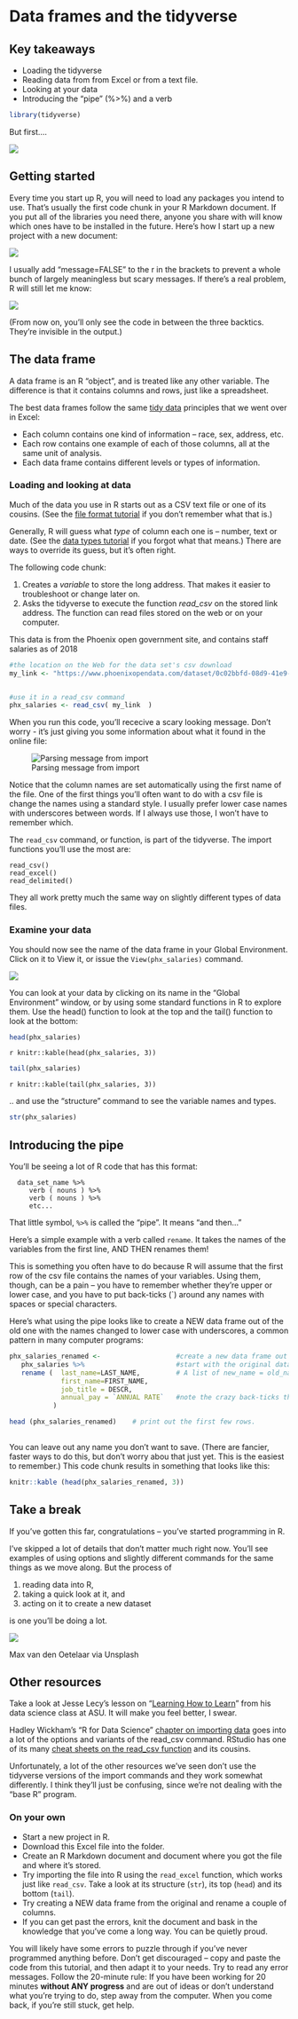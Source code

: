 # Data frames and the tidyverse

## Key takeaways

* Loading the tidyverse 
* Reading data from from Excel or from a text file.
* Looking at your data
* Introducing the "pipe" (%>%) and a verb


```r

library(tidyverse)

```

But first....

![](images/22-take-a-break.jpg)

## Getting started

Every time you start up R, you will need to load any packages you intend to use. That's usually the first code chunk in your R Markdown document. If you put all of the libraries you need there, anyone you share with will know which ones have to be installed in the future. Here's how I start up a new project with a new document: 

![](images/22-load-library.gif)


I usually add "message=FALSE" to the r in the brackets to prevent a whole bunch of largely meaningless but scary messages. If there's a real problem, R will still let me know: 

![](images/21-tidyverse-messageoff.png)

(From now on, you'll only see the code in between the three backtics. They're invisible in the output.)


## The data frame

A data frame is an R "object", and is treated like any other variable. The difference is that it contains columns and rows, just like a spreadsheet. 

The best data frames follow the same [tidy data](https://cronkitedata.github.io/cronkite-docs/excel/xlguides/xl-tidydata.html) principles that we went over in Excel: 

* Each column contains one kind of information -- race, sex, address, etc.
* Each row contains one example of each of those columns, all at the same unit of analysis.
* Each data frame contains different levels or types of information.


### Loading and looking at data

Much of the data you use in R starts out as a CSV text file or one of its cousins. (See the [file format tutorial](https://cronkitedata.github.io/cronkite-docs/general/05-file-formats.html) if you don't remember what that is.) 

Generally, R will guess what *type* of column each one is -- number, text or date. (See the [data types tutorial](https://cronkitedata.github.io/cronkite-docs/excel/xl-tidy-data) if you forgot what that means.) There are ways to override its guess, but it's often right. 

The following code chunk: 

1. Creates a *variable* to store the long address. That makes it easier to troubleshoot or change later on.  
2. Asks the tidyverse to execute the function *read_csv* on the stored link address. The function can read files stored on the web or on your computer. 

This data is from the Phoenix open government site, and contains staff salaries as of 2018

```r

#the location on the Web for the data set's csv download
my_link <- "https://www.phoenixopendata.com/dataset/0c02bbfd-08d9-41e9-a00c-97848a9f7350/resource/3a5c2950-88e3-4cb4-b436-c78d2a266c75/download/open-data-staff-salaries-as-of-12-31-2018.csv"


#use it in a read_csv command
phx_salaries <- read_csv( my_link  )


```

When you run this code, you'll rececive a scary looking message. Don't worry - it's just giving you some information about what it found in the online file:

![Parsing message from import](images/21-rdataframe-parse-message.png)

Notice that the column names are set automatically using the first name of the file. One of the first things you'll often want to do with a csv file is change the names using a standard style. I usually prefer lower case names with underscores between words. If I always use those, I won't have to remember which. 

The `read_csv` command, or function, is part of the tidyverse. The import functions you'll use the most are: 

    read_csv()
    read_excel()
    read_delimited()

They all work pretty much the same way on slightly different types of data files.

### Examine your data

You should now see the name of the data frame in your Global Environment. Click on it to View it, or issue the `View(phx_salaries)` command.

![](images/23-view-salaries.jpg)


You can look at your data by clicking on its name in the "Global Environment" window, or by using some standard functions in R to explore them. Use the head() function to look at the top and the tail() function to look at the bottom: 

```r
head(phx_salaries)

```

`r knitr::kable(head(phx_salaries, 3))`

```r
tail(phx_salaries)

```

`r knitr::kable(tail(phx_salaries, 3))`

.. and use the "structure" command to see the variable names and types.

```r
str(phx_salaries)

```

## Introducing the pipe

You'll be seeing a lot of R code that has this format: 

      data_set_name %>%
         verb ( nouns ) %>%
         verb ( nouns ) %>%
         etc...

That little symbol, `%>%` is called the "pipe". It means "and then..."

Here's a simple example with a verb called `rename`.  It takes the names of the variables from the first line, AND THEN renames them! 

This is something you often have to do because R will assume that the first row of the csv file contains the names of your variables. Using them, though, can be a pain -- you have to remember whether they're upper or lower case, and you have to put back-ticks (\`) around any names with spaces or special characters.  

Here's what using the pipe looks like to create a NEW data frame out of the old one with the names changed to lower case with underscores, a common pattern in many computer programs:


```r

phx_salaries_renamed <-                   #create a new data frame out of the next set of commands
   phx_salaries %>%                       #start with the original data frame name, AND THEN
   rename (  last_name=LAST_NAME,         # A list of new_name = old_name pairs, separated by commas
             first_name=FIRST_NAME,
             job_title = DESCR,
             annual_pay = `ANNUAL RATE`   #note the crazy back-ticks that you have to type for two-word names
           )                         

head (phx_salaries_renamed)    # print out the first few rows.
 
```

You can leave out any name you don't want to save. (There are fancier, faster ways to do this, but don't worry abou that just yet. This is the easiest to remember.) This code chunk results in something that looks like this: 


```r


knitr::kable (head(phx_salaries_renamed, 3))

```

## Take a break
If you've gotten this far, congratulations -- you've started programming in R. 

I've skipped a lot of details that don't matter much right now. You'll see examples of using options and slightly different commands for the same things as we move along. But the process  of 

1) reading data into R, 
2) taking a quick look at it, and 
3) acting on it to create a new dataset 

is one you'll be doing a lot.

![](images/and-breathe.jpg)

::: { .credit-line}
Max van den Oetelaar via Unsplash
:::

## Other resources

Take a look at Jesse Lecy's lesson on "[Learning How to Learn](http://ds4ps.org/dp4ss-textbook/ch-032-learning_r.html)" from his data science class at ASU. It will make you feel better, I swear. 

Hadley Wickham's "R for Data Science" [chapter on importing data](https://r4ds.had.co.nz/data-import.html) goes into a lot of the options and variants of the read_csv command. RStudio has one of its many [cheat sheets on the read_csv function](https://resources.rstudio.com/rstudio-cheatsheets/data-import-cheat-sheet) and its cousins. 

Unfortunately, a lot of the other resources we've seen don't use the tidyverse versions of the import commands and they work somewhat differently. I think they'll just be confusing, since we're not dealing with the "base R" program. 

### On your own

* Start a new project in R. 
* Download this Excel file into the folder. 
* Create an R Markdown document and document where you got the file and where it's stored. 
* Try importing the file into R using the `read_excel` function, which works just like `read_csv`. Take a look at its structure (`str`), its top (`head`) and its bottom (`tail`). 
* Try creating a NEW data frame from the original and rename a couple of columns.
* If you can get past the errors, knit the document and bask in the knowledge that you've come a long way. You can be quietly proud.

You will likely have some errors to puzzle through if you've never programmed anything before. Don't get discouraged -- copy and paste the code from this tutorial, and then adapt it to your needs. Try to read any error messages. Follow the 20-minute rule: If you have been working for 20 minutes **without ANY progress** and are out of ideas or don't understand what you're trying to do, step away from the computer. When you come back, if you're still stuck, get help.


